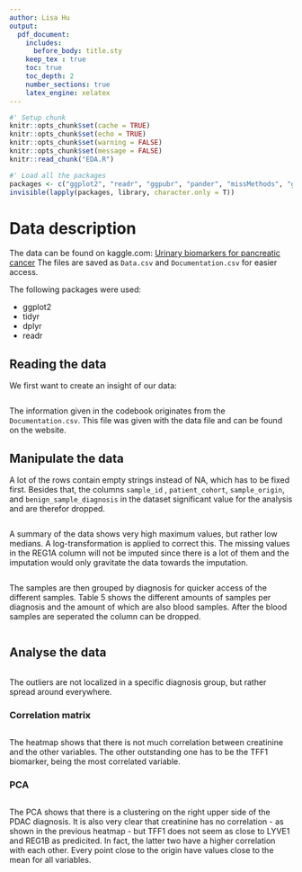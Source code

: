 ```yaml
---
author: Lisa Hu
output:
  pdf_document:
    includes:
      before_body: title.sty
    keep_tex : true
    toc: true
    toc_depth: 2
    number_sections: true
    latex_engine: xelatex
---
```


[//]: # (toc)

\newpage

```r
#' Setup chunk
knitr::opts_chunk$set(cache = TRUE)
knitr::opts_chunk$set(echo = TRUE)
knitr::opts_chunk$set(warning = FALSE)
knitr::opts_chunk$set(message = FALSE)
knitr::read_chunk("EDA.R")
```

```r
#' Load all the packages
packages <- c("ggplot2", "readr", "ggpubr", "pander", "missMethods", "ggbiplot")
invisible(lapply(packages, library, character.only = T))
```

# Data description
The data can be found on kaggle.com: [Urinary biomarkers for pancreatic cancer](https://www.kaggle.com/datasets/johnjdavisiv/urinary-biomarkers-for-pancreatic-cancer)
The files are saved as `Data.csv` and `Documentation.csv` for easier access.

The following packages were used:

+ ggplot2
+ tidyr
+ dplyr
+ readr

## Reading the data
We first want to create an insight of our data:
```r
```

The information given in the codebook originates from the `Documentation.csv`. This file was given with the data file and can be found on the website.

\newpage
## Manipulate the data
A lot of the rows contain empty strings instead of NA, which has to be fixed first. Besides that, the columns `sample_id` , `patient_cohort`, `sample_origin`, and `benign_sample_diagnosis` in the dataset significant value for the analysis and are therefor dropped.

```r
```

A summary of the data shows very high maximum values, but rather low medians. A log-transformation is applied to correct this. The missing values in the REG1A column will not be imputed since there is a lot of them and the imputation would only gravitate the data towards the imputation.

```r
```

The samples are then grouped by diagnosis for quicker access of the different samples. Table 5 shows the different amounts of samples per diagnosis and the amount of which are also blood samples. After the blood samples are seperated the column can be dropped.
\newpage
```r
```

\newpage
## Analyse the data
```r
```

The outliers are not localized in a specific diagnosis group, but rather spread around everywhere.

\newpage

### Correlation matrix
```r
```

The heatmap shows that there is not much correlation between creatinine and the other variables. The other outstanding one has to be the TFF1 biomarker, being the most correlated variable.

\newpage

### PCA
```r
```

The PCA shows that there is a clustering on the right upper side of the PDAC diagnosis. It is also very clear that creatinine has no correlation - as shown in the previous heatmap - but TFF1 does not seem as close to LYVE1 and REG1B as predicited. In fact, the latter two have a higher correlation with each other. Every point close to the origin have values close to the mean for all variables.
